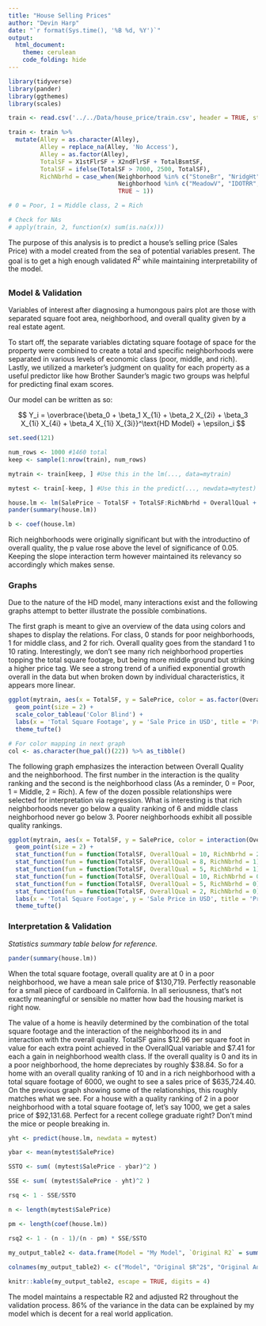 ---
title: "House Selling Prices"
author: "Devin Harp"
date: "`r format(Sys.time(), '%B %d, %Y')`"
output: 
  html_document:
    theme: cerulean
    code_folding: hide
---

```{r load_library, include=FALSE}

library(tidyverse)
library(pander)
library(ggthemes)
library(scales)

```

```{r load_data, include=FALSE}

train <- read.csv('../../Data/house_price/train.csv', header = TRUE, stringsAsFactors = TRUE)

train <- train %>%
  mutate(Alley = as.character(Alley),
         Alley = replace_na(Alley, 'No Access'),
         Alley = as.factor(Alley),
         TotalSF = X1stFlrSF + X2ndFlrSF + TotalBsmtSF,
         TotalSF = ifelse(TotalSF > 7000, 2500, TotalSF),
         RichNbrhd = case_when(Neighborhood %in% c("StoneBr", "NridgHt", "Noridge") ~ 2,
                               Neighborhood %in% c("MeadowV", "IDOTRR", "Edwards", "BrkSide", "BrDale", "Blueste", "OldTown", "Sawyer", "SWISU") ~ 0,
                               TRUE ~ 1))

# 0 = Poor, 1 = Middle class, 2 = Rich

# Check for NAs
# apply(train, 2, function(x) sum(is.na(x)))

```

The purpose of this analysis is to predict a house's selling price (Sales Price) with a model created from the sea of potential variables present. The goal is to get a high enough validated $R^2$ while maintaining interpretability of the model.

## {.tabset .tabset-pills .tabset-fade}

### Model & Validation

Variables of interest after diagnosing a humongous pairs plot are those with separated square foot area, neighborhood, and overall quality given by a real estate agent.

To start off, the separate variables dictating square footage of space for the property were combined to create a total and specific neighborhoods were separated in various levels of economic class (poor, middle, and rich). Lastly, we utilized a marketer's judgment on quality for each property as a useful predictor like how Brother Saunder's magic two groups was helpful for predicting final exam scores.

Our model can be written as so:

$$
 Y_i = \overbrace{\beta_0 + \beta_1 X_{1i} + \beta_2 X_{2i} + \beta_3 X_{1i} X_{4i} + \beta_4 X_{1i} X_{3i}}^\text{HD Model} + \epsilon_i 
$$

```{r}

set.seed(121)

num_rows <- 1000 #1460 total
keep <- sample(1:nrow(train), num_rows)

mytrain <- train[keep, ] #Use this in the lm(..., data=mytrain)

mytest <- train[-keep, ] #Use this in the predict(..., newdata=mytest)

house.lm <- lm(SalePrice ~ TotalSF + TotalSF:RichNbrhd + OverallQual + TotalSF:OverallQual, data = mytrain)
pander(summary(house.lm))

b <- coef(house.lm)

```

Rich neighborhoods were originally significant but with the introductino of overall quality, the p value rose above the level of significance of 0.05. Keeping the slope interaction term however maintained its relevancy so accordingly which makes sense. 

### Graphs

Due to the nature of the HD model, many interactions exist and the following graphs attempt to better illustrate the possible combinations.

The first graph is meant to give an overview of the data using colors and shapes to display the relations.
For class, 0 stands for poor neighborhoods, 1 for middle class, and 2 for rich. Overall quality goes from the standard 1 to 10 rating. Interestingly, we don't see many rich neighborhood properties topping the total square footage, but being more middle ground but striking a higher price tag. We see a strong trend of a unified exponential growth overall in the data but when broken down by individual characteristics, it appears more linear.

```{r}

ggplot(mytrain, aes(x = TotalSF, y = SalePrice, color = as.factor(OverallQual), shape = as.factor(RichNbrhd))) +
  geom_point(size = 2) +
  scale_color_tableau('Color Blind') +
  labs(x = 'Total Square Footage', y = 'Sale Price in USD', title = 'Predicting House Prices via HD Model', color = 'Overall Quality Rating', shape = 'Class') +
  theme_tufte()

```

```{r message=FALSE, warning=FALSE}

# For color mapping in next graph
col <- as.character(hue_pal()(22)) %>% as_tibble()

```

The following graph emphasizes the interaction between Overall Quality and the neighborhood. The first number in the interaction is the quality ranking and the second is the neighborhood class (As a reminder, 0 = Poor, 1 = Middle, 2 = Rich). A few of the dozen possible relationships were selected for interpretation via regression. What is interesting is that rich neighborhoods never go below a quality ranking of 6 and middle class neighborhood never go below 3. Poorer neighborhoods exhibit all possible quality rankings.

```{r}

ggplot(mytrain, aes(x = TotalSF, y = SalePrice, color = interaction(OverallQual, RichNbrhd))) +
  geom_point(size = 2) +
  stat_function(fun = function(TotalSF, OverallQual = 10, RichNbrhd = 2) b[1] + b[2] * TotalSF + b[3] * OverallQual + b[4] * TotalSF * RichNbrhd + b[5] * TotalSF * OverallQual, color = col$value[21]) + 
  stat_function(fun = function(TotalSF, OverallQual = 8, RichNbrhd = 1) b[1] + b[2] * TotalSF + b[3] * OverallQual + b[4] * TotalSF * RichNbrhd + b[5] * TotalSF * OverallQual, color = col$value[16]) + 
  stat_function(fun = function(TotalSF, OverallQual = 5, RichNbrhd = 1) b[1] + b[2] * TotalSF + b[3] * OverallQual + b[4] * TotalSF * RichNbrhd + b[5] * TotalSF * OverallQual, color = col$value[13]) + 
  stat_function(fun = function(TotalSF, OverallQual = 10, RichNbrhd = 0) b[1] + b[2] * TotalSF + b[3] * OverallQual + b[4] * TotalSF * RichNbrhd + b[5] * TotalSF * OverallQual, color = col$value[21]) + 
  stat_function(fun = function(TotalSF, OverallQual = 5, RichNbrhd = 0) b[1] + b[2] * TotalSF + b[3] * OverallQual + b[4] * TotalSF * RichNbrhd + b[5] * TotalSF * OverallQual, color = col$value[5]) + 
  stat_function(fun = function(TotalSF, OverallQual = 2, RichNbrhd = 0) b[1] + b[2] * TotalSF + b[3] * OverallQual + b[4] * TotalSF * RichNbrhd + b[5] * TotalSF * OverallQual, color = col$value[2]) + 
  labs(x = 'Total Square Footage', y = 'Sale Price in USD', title = 'Predicting House Prices via HD Model', color = 'Interaction', shape = 'Class') +
  theme_tufte()

```

### Interpretation & Validation

*Statistics summary table below for reference.*

```{r}

pander(summary(house.lm))

```

When the total square footage, overall quality are at 0 in a poor neighborhood, we have a mean sale price of $130,719. Perfectly reasonable for a small piece of cardboard in California. In all seriousness, that's not exactly meaningful or sensible no matter how bad the housing market is right now.

The value of a home is heavily determined by the combination of the total square footage and the interaction of the neighborhood its in and interaction with the overall quality. TotalSF gains \$12.96 per square foot in value for each extra point achieved in the OverallQual variable and \$7.41 for each a gain in neighborhood wealth class. If the overall quality is 0 and its in a poor neighborhood, the home depreciates by roughly \$38.84. So for a home with an overall quality ranking of 10 and in a rich neighborhood with a total square footage of 6000, we ought to see a sales price of \$635,724.40. On the previous graph showing some of the relationships, this roughly matches what we see. For a house with a quality ranking of 2 in a poor neighborhood with a total square footage of, let's say 1000, we get a sales price of \$92,131.68. Perfect for a recent college graduate right? Don't mind the mice or people breaking in.

```{r}

yht <- predict(house.lm, newdata = mytest)

ybar <- mean(mytest$SalePrice)

SSTO <- sum( (mytest$SalePrice - ybar)^2 )

SSE <- sum( (mytest$SalePrice - yht)^2 )

rsq <- 1 - SSE/SSTO

n <- length(mytest$SalePrice)

pm <- length(coef(house.lm))

rsq2 <- 1 - (n - 1)/(n - pm) * SSE/SSTO
 
my_output_table2 <- data.frame(Model = "My Model", `Original R2` = summary(house.lm)$r.squared, `Orig. Adj. R-squared` = summary(house.lm)$adj.r.squared, `Validation R-squared` = rsq, `Validation Adj. R^2` = rsq2)

colnames(my_output_table2) <- c("Model", "Original $R^2$", "Original Adj. $R^2$", "Validation $R^2$", "Validation Adj. $R^2$")

knitr::kable(my_output_table2, escape = TRUE, digits = 4)

```

The model maintains a respectable R2 and adjusted R2 throughout the validation process. 86% of the variance in the data can be explained by my model which is decent for a real world application.

##